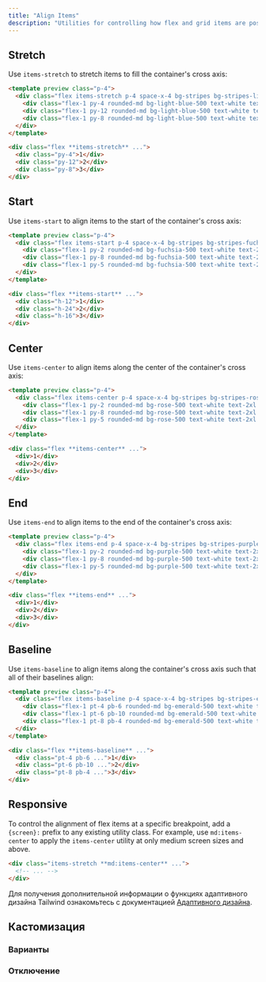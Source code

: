 ```yaml
---
title: "Align Items"
description: "Utilities for controlling how flex and grid items are positioned along a container's cross axis."
---
```




## Stretch

Use `items-stretch` to stretch items to fill the container's cross axis:

```html lightBlue
<template preview class="p-4">
  <div class="flex items-stretch p-4 space-x-4 bg-stripes bg-stripes-light-blue-500 rounded-lg">
    <div class="flex-1 py-4 rounded-md bg-light-blue-500 text-white text-2xl font-extrabold flex items-center justify-center">1</div>
    <div class="flex-1 py-12 rounded-md bg-light-blue-500 text-white text-2xl font-extrabold flex items-center justify-center">2</div>
    <div class="flex-1 py-8 rounded-md bg-light-blue-500 text-white text-2xl font-extrabold flex items-center justify-center">3</div>
  </div>
</template>

<div class="flex **items-stretch** ...">
  <div class="py-4">1</div>
  <div class="py-12">2</div>
  <div class="py-8">3</div>
</div>
```

## Start

Use `items-start` to align items to the start of the container's cross axis:

```html fuchsia
<template preview class="p-4">
  <div class="flex items-start p-4 space-x-4 bg-stripes bg-stripes-fuchsia-500 rounded-lg">
    <div class="flex-1 py-2 rounded-md bg-fuchsia-500 text-white text-2xl font-extrabold flex items-center justify-center">1</div>
    <div class="flex-1 py-8 rounded-md bg-fuchsia-500 text-white text-2xl font-extrabold flex items-center justify-center">2</div>
    <div class="flex-1 py-5 rounded-md bg-fuchsia-500 text-white text-2xl font-extrabold flex items-center justify-center">3</div>
  </div>
</template>

<div class="flex **items-start** ...">
  <div class="h-12">1</div>
  <div class="h-24">2</div>
  <div class="h-16">3</div>
</div>
```

## Center

Use `items-center` to align items along the center of the container's cross axis:

```html rose
<template preview class="p-4">
  <div class="flex items-center p-4 space-x-4 bg-stripes bg-stripes-rose-500 rounded-lg">
    <div class="flex-1 py-2 rounded-md bg-rose-500 text-white text-2xl font-extrabold flex items-center justify-center m-2">1</div>
    <div class="flex-1 py-8 rounded-md bg-rose-500 text-white text-2xl font-extrabold flex items-center justify-center m-2">2</div>
    <div class="flex-1 py-5 rounded-md bg-rose-500 text-white text-2xl font-extrabold flex items-center justify-center m-2">3</div>
  </div>
</template>

<div class="flex **items-center** ...">
  <div>1</div>
  <div>2</div>
  <div>3</div>
</div>
```

## End

Use `items-end` to align items to the end of the container's cross axis:

```html purple
<template preview class="p-4">
  <div class="flex items-end p-4 space-x-4 bg-stripes bg-stripes-purple-500 rounded-lg">
    <div class="flex-1 py-2 rounded-md bg-purple-500 text-white text-2xl font-extrabold flex items-center justify-center m-2">1</div>
    <div class="flex-1 py-8 rounded-md bg-purple-500 text-white text-2xl font-extrabold flex items-center justify-center m-2">2</div>
    <div class="flex-1 py-5 rounded-md bg-purple-500 text-white text-2xl font-extrabold flex items-center justify-center m-2">3</div>
  </div>
</template>

<div class="flex **items-end** ...">
  <div>1</div>
  <div>2</div>
  <div>3</div>
</div>
```

## Baseline

Use `items-baseline` to align items along the container's cross axis such that all of their baselines align:

```html emerald
<template preview class="p-4">
  <div class="flex items-baseline p-4 space-x-4 bg-stripes bg-stripes-emerald-500 rounded-lg">
    <div class="flex-1 pt-4 pb-6 rounded-md bg-emerald-500 text-white text-2xl font-extrabold flex items-center justify-center m-2">1</div>
    <div class="flex-1 pt-6 pb-10 rounded-md bg-emerald-500 text-white text-2xl font-extrabold flex items-center justify-center m-2">2</div>
    <div class="flex-1 pt-8 pb-4 rounded-md bg-emerald-500 text-white text-2xl font-extrabold flex items-center justify-center m-2">3</div>
  </div>
</template>

<div class="flex **items-baseline** ...">
  <div class="pt-4 pb-6 ...">1</div>
  <div class="pt-6 pb-10 ...">2</div>
  <div class="pt-8 pb-4 ...">3</div>
</div>
```

## Responsive

To control the alignment of flex items at a specific breakpoint, add a `{screen}:` prefix to any existing utility class. For example, use `md:items-center` to apply the `items-center` utility at only medium screen sizes and above.

```html
<div class="items-stretch **md:items-center** ...">
  <!-- ... -->
</div>
```

Для получения дополнительной информации о функциях адаптивного дизайна Tailwind ознакомьтесь с документацией [Адаптивного дизайна](/docs/responsive-design).

## Кастомизация

### Варианты

<Variants plugin="alignItems" name="align-items" />

### Отключение

<Disabling plugin="alignItems" name="align-items" />
